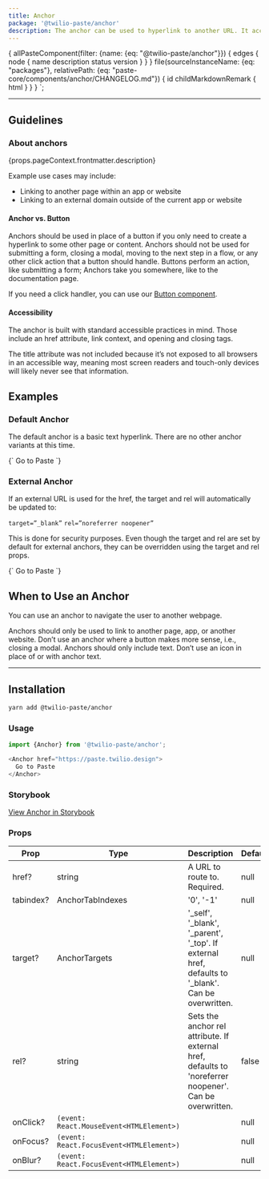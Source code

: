 ```yaml
---
title: Anchor
package: '@twilio-paste/anchor'
description: The anchor can be used to hyperlink to another URL. It accepts both internal and external URLs.
---
```



  {
    allPasteComponent(filter: {name: {eq: "@twilio-paste/anchor"}}) {
      edges {
        node {
          name
          description
          status
          version
        }
      }
    }
    file(sourceInstanceName: {eq: "packages"}, relativePath: {eq: "paste-core/components/anchor/CHANGELOG.md"}) {
      id
      childMarkdownRemark {
        html
      }
    }
  }
`;

<ComponentHeader
  name={props.pageContext.frontmatter.title}
  categoryRoute={SidebarCategoryRoutes.COMPONENTS}
  githubUrl="https://github.com/twilio-labs/paste/tree/master/packages/paste-core/components/anchor"
  storybookUrl="https://twilio-labs.github.io/paste/?path=/story/components-anchor--default"
  data={props.data.allPasteComponent.edges}
/>

***

<content>

## Guidelines

### About anchors

<P>{props.pageContext.frontmatter.description}</P>

Example use cases may include:

- Linking to another page within an app or website
- Linking to an external domain outside of the current app or website

#### Anchor vs. Button

Anchors should be used in place of a button if you only need to create a hyperlink to some other page or content. Anchors should not be used for submitting a form, closing a modal, moving to the next step in a flow, or any other click action that a button should handle. Buttons perform an action, like submitting a form; Anchors take you somewhere, like to the documentation page.

If you need a click handler, you can use our [Button component](/components/button).

#### Accessibility

The anchor is built with standard accessible practices in mind. Those include an href attribute, link context, and opening and closing tags.

The title attribute was not included because it’s not exposed to all browsers in an accessible way, meaning most screen readers and touch-only devices will likely never see that information.

## Examples

### Default Anchor

The default anchor is a basic text hyperlink. There are no other anchor variants at this time.

<LivePreview scope={{Anchor}} language="jsx">
  {`<Anchor href="/components">
  Go to Paste
</Anchor>`}
</LivePreview>

### External Anchor

If an external URL is used for the href, the target and rel will automatically be updated to:

`target=”_blank”`
`rel=”noreferrer noopener”`

This is done for security purposes. Even though the target and rel are set by default for external anchors, they can be overridden using the target and rel props.

<LivePreview scope={{Anchor}} language="jsx">
  {`<Anchor href="https://paste.twilio.design">
  Go to Paste
</Anchor>`}
</LivePreview>

## When to Use an Anchor
You can use an anchor to navigate the user to another webpage.

<DoDont>
  <Do>
    Anchors should only be used to link to another page, app, or another website.
  </Do>
  <Dont>
    Don’t use an anchor where a button makes more sense, i.e., closing a modal.
  </Dont>
</DoDont>

<DoDont>
  <Do>
    Anchors should only include text.
  </Do>
  <Dont>
    Don’t use an icon in place of or with anchor text.
  </Dont>
</DoDont>

</content>

***

<content>

## Installation

```bash
yarn add @twilio-paste/anchor
```

### Usage

```js
import {Anchor} from '@twilio-paste/anchor';

<Anchor href="https://paste.twilio.design">
  Go to Paste
</Anchor>
```

### Storybook

[View Anchor in Storybook](https://twilio-labs.github.io/paste/?path=/story/components-anchor--default)


### Props

| Prop           | Type                                   | Description                                                                         | Default   |
| -------------- | -------------------------------------- | ----------------------------------------------------------------------------------- | --------- |
| href?          | string                                 | A URL to route to. Required.                                                                             | null      |
| tabindex?      | AnchorTabIndexes                       | '0', '-1'                                                                                                | null      |
| target?        | AnchorTargets                          | '_self', '_blank', '_parent', '_top'.  If external href, defaults to '_blank'. Can be overwritten.       | null      |
| rel?           | string                                 | Sets the anchor rel attribute. If external href, defaults to 'noreferrer noopener'. Can be overwritten.  | false     |
| onClick?       | `(event: React.MouseEvent<HTMLElement>)` |                                                                                                          | null      |
| onFocus?       | `(event: React.FocusEvent<HTMLElement>)` |                                                                                                          | null      |
| onBlur?        | `(event: React.FocusEvent<HTMLElement>)` |                                                                                                          | null      |

<ComponentChangelog data={props.data.file.childMarkdownRemark.html}/>

</content>
